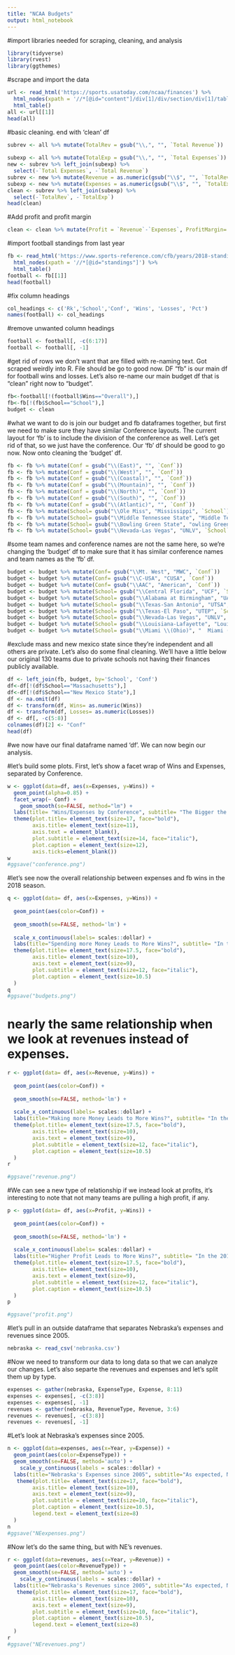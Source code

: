 ```yaml
---
title: "NCAA Budgets"
output: html_notebook
---
```


#import libraries needed for scraping, cleaning, and analysis
```r
library(tidyverse)
library(rvest)
library(ggthemes)
```

#scrape and import the data
```r
url <- read_html('https://sports.usatoday.com/ncaa/finances') %>% 
  html_nodes(xpath = '//*[@id="content"]/div[1]/div/section/div[1]/table') %>% 
  html_table()
all <- url[[1]]
head(all)
```

#basic cleaning.  end with 'clean' df
```r
subrev <- all %>% mutate(TotalRev = gsub("\\,", "", `Total Revenue`))
  
subexp <- all %>% mutate(TotalExp = gsub("\\,", "", `Total Expenses`))
new <- subrev %>% left_join(subexp) %>% 
  select(-`Total Expenses`, -`Total Revenue`)
subrev <- new %>% mutate(Revenue = as.numeric(gsub("\\$", "", `TotalRev`)))
subexp <- new %>% mutate(Expenses = as.numeric(gsub("\\$", "", `TotalExp`)))
clean <- subrev %>% left_join(subexp) %>% 
  select(-`TotalRev`, -`TotalExp`)
head(clean)
```

#Add profit and profit margin
```r
clean <- clean %>% mutate(Profit = `Revenue`-`Expenses`, ProfitMargin= ((`Revenue`-`Expenses`)/`Expenses`)*100)
```

#import football standings from last year
```r
fb <- read_html('https://www.sports-reference.com/cfb/years/2018-standings.html') %>% 
  html_nodes(xpath = '//*[@id="standings"]') %>% 
  html_table()
football <- fb[[1]]
head(football)
```

#fix column headings
```r
col_headings <- c('Rk','School','Conf', 'Wins', 'Losses', 'Pct')
names(football) <- col_headings
```

#remove unwanted column headings
```r
football <- football[, -c(6:17)]
football <- football[, -1]
```

#get rid of rows we don't want that are filled with re-naming text.  Got scraped weirdly into R.  File should be go to good now.  DF "fb" is our main df for football wins and losses.  Let's also re-name our main budget df that is "clean" right now to "budget". 
```r
fb<-football[!(football$Wins=="Overall"),]
fb<-fb[!(fb$School=="School"),]
budget <- clean
```

#what we want to do is join our budget and fb dataframes together, but first we need to make sure they have similar Conference layouts.  The current layout for 'fb' is to include the division of the conference as well.  Let's get rid of that, so we just have the conference.   Our 'fb' df should be good to go now.  Now onto cleaning the 'budget' df.
```r
fb <- fb %>% mutate(Conf = gsub("\\(East)", "", `Conf`))
fb <- fb %>% mutate(Conf = gsub("\\(West)", "", `Conf`))
fb <- fb %>% mutate(Conf = gsub("\\(Coastal)", "", `Conf`))
fb <- fb %>% mutate(Conf = gsub("\\(Mountain)", "", `Conf`))
fb <- fb %>% mutate(Conf = gsub("\\(North)", "", `Conf`))
fb <- fb %>% mutate(Conf = gsub("\\(South)", "", `Conf`))
fb <- fb %>% mutate(Conf = gsub("\\(Atlantic)", "", `Conf`))
fb <- fb %>% mutate(School= gsub("\\Ole Miss", "Mississippi", `School`))
fb <- fb %>% mutate(School= gsub("\\Middle Tennessee State", "Middle Tennessee", `School`))
fb <- fb %>% mutate(School= gsub("\\Bowling Green State", "owling Green", `School`))
fb <- fb %>% mutate(School= gsub("\\Nevada-Las Vegas", "UNLV", `School`))
```

#some team names and conference names are not the same here, so we're changing the 'budget' df to make sure that it has similar conference names and team names as the 'fb' df.
```r
budget <- budget %>% mutate(Conf= gsub("\\Mt. West", "MWC", `Conf`))
budget <- budget %>% mutate(Conf= gsub("\\C-USA", "CUSA", `Conf`))
budget <- budget %>% mutate(Conf= gsub("\\AAC", "American", `Conf`))
budget <- budget %>% mutate(School= gsub("\\Central Florida", "UCF", `School`))
budget <- budget %>% mutate(School= gsub("\\Alabama at Birmingham", "UAB", `School`))
budget <- budget %>% mutate(School= gsub("\\Texas-San Antonio", "UTSA", `School`))
budget <- budget %>% mutate(School= gsub("\\Texas-El Paso", "UTEP", `School`))
budget <- budget %>% mutate(School= gsub("\\Nevada-Las Vegas", "UNLV", `School`))
budget <- budget %>% mutate(School= gsub("\\Louisiana-Lafayette", "Louisiana", `School`))
budget <- budget %>% mutate(School= gsub("\\Miami \\(Ohio)", "	Miami (OH)", `School`))
```

#exclude mass and new mexico state since they're independent and all others are private.  Let's also do some final cleaning.  We'll have a little below our original 130 teams due to private schools not having their finances publicly available.
```r
df <- left_join(fb, budget, by='School', 'Conf')
df<-df[!(df$School=="Massachusetts"),]
df<-df[!(df$School=="New Mexico State"),]
df <- na.omit(df) 
df <- transform(df, Wins= as.numeric(Wins))
df <- transform(df, Losses= as.numeric(Losses))
df <- df[, -c(5:8)]
colnames(df)[2] <- "Conf"
head(df)

```
#we now have our final dataframe named 'df'.  We can now begin our analysis.


#let's build some plots.  First, let's show a facet wrap of Wins and Expenses, separated by Conference.
```r

w <- ggplot(data=df, aes(x=Expenses, y=Wins)) +
  geom_point(alpha=0.85) +
  facet_wrap(~ Conf) +
    geom_smooth(se=FALSE, method="lm") +
  labs(title= "Wins/Expenses by Conference", subtitle= "The Bigger the Conference, the Higher the Budget", caption="Source:  USA Today | by John Strasheim") + theme_wsj() +
  theme(plot.title= element_text(size=17, face="bold"), 
        axis.title= element_text(size=11),
        axis.text = element_blank(),
        plot.subtitle = element_text(size=14, face="italic"),
        plot.caption = element_text(size=12), 
        axis.ticks=element_blank())
w
#ggsave("conference.png")
```

#let's see now the overall relationship between expenses and fb wins in the 2018 season.
```r
q <- ggplot(data= df, aes(x=Expenses, y=Wins)) +
  
  geom_point(aes(color=Conf)) + 
  
  geom_smooth(se=FALSE, method='lm') +
  
  scale_x_continuous(labels= scales::dollar) +
  labs(title="Spending more Money Leads to More Wins?", subtitle= "In the 2018-19 FBS season, if you spend more, you're going to win more.", caption="Source: USA Today, Sports-Reference | by John Strasheim")  + theme_fivethirtyeight() +
  theme(plot.title= element_text(size=17.5, face="bold"), 
        axis.title= element_text(size=10),
        axis.text = element_text(size=9),
        plot.subtitle = element_text(size=12, face="italic"),
        plot.caption = element_text(size=10.5)
  )
q
#ggsave("budgets.png")
```


# nearly the same relationship when we look at revenues instead of expenses.
```r
r <- ggplot(data= df, aes(x=Revenue, y=Wins)) +
  
  geom_point(aes(color=Conf)) + 
  
  geom_smooth(se=FALSE, method='lm') +
  
  scale_x_continuous(labels= scales::dollar) +
  labs(title="Making more Money Leads to More Wins?", subtitle= "In the 2018-19 FBS season, if you make more money, you'll win more.", caption="Source: USA Today, Sports-Reference | by John Strasheim")  + theme_fivethirtyeight() +
  theme(plot.title= element_text(size=17.5, face="bold"), 
        axis.title= element_text(size=10),
        axis.text = element_text(size=9),
        plot.subtitle = element_text(size=12, face="italic"),
        plot.caption = element_text(size=10.5)
  )
r

#ggsave("revenue.png")
```

#We can see a new type of relationship if we instead look at profits, it's interesting to note that not many teams are pulling a high profit, if any.
```r
p <- ggplot(data= df, aes(x=Profit, y=Wins)) +
  
  geom_point(aes(color=Conf)) + 
  
  geom_smooth(se=FALSE, method='lm') +
  
  scale_x_continuous(labels= scales::dollar) +
  labs(title="Higher Profit Leads to More Wins?", subtitle= "In the 2018-19 FBS season, the higher the profit, the higher the wins.", caption="Source: USA Today, Sports-Reference | by John Strasheim")  + theme_fivethirtyeight() +
  theme(plot.title= element_text(size=17.5, face="bold"), 
        axis.title= element_text(size=10),
        axis.text = element_text(size=9),
        plot.subtitle = element_text(size=12, face="italic"),
        plot.caption = element_text(size=10.5)
  )
p

#ggsave("profit.png")
```


#let's pull in an outside dataframe that separates Nebraska's expenses and revenues since 2005.  
```r
nebraska <- read_csv('nebraska.csv')
```

#Now we need to transform our data to long data so that we can analyze our changes.  Let's also separte the revenues and expenses and let's split them up by type.
```r
expenses <- gather(nebraska, ExpenseType, Expense, 8:11)
expenses <- expenses[, -c(3:8)]
expenses <- expenses[, -1]
revenues <- gather(nebraska, RevenueType, Revenue, 3:6)
revenues <- revenues[, -c(3:8)]
revenues <- revenues[, -1]
```

#Let's look at Nebraska's expenses since 2005.
```r
n <- ggplot(data=expenses, aes(x=Year, y=Expense)) +
  geom_point(aes(color=ExpenseType)) +
  geom_smooth(se=FALSE, method='auto') +
    scale_y_continuous(labels = scales::dollar) +
  labs(title="Nebraska's Expenses since 2005", subtitle="As expected, Nebraska has increased their expenses quite a bit since 2005", caption= "Source: USA Today | by John Strasheim") + theme_economist() +
   theme(plot.title= element_text(size=17, face="bold"), 
        axis.title= element_text(size=10),
        axis.text = element_text(size=9),
        plot.subtitle = element_text(size=10, face="italic"),
        plot.caption = element_text(size=10.5),
        legend.text = element_text(size=8)
  )
n
#ggsave("NEexpenses.png")
```
#Now let's do the same thing, but with NE's revenues.
```r
r <- ggplot(data=revenues, aes(x=Year, y=Revenue)) +
  geom_point(aes(color=RevenueType)) +
  geom_smooth(se=FALSE, method='auto') +
    scale_y_continuous(labels = scales::dollar) +
  labs(title="Nebraska's Revenues since 2005", subtitle="As expected, Nebraska has increased their revenues quite a bit since 2005", caption= "Source: USA Today | by John Strasheim") + theme_economist() +
   theme(plot.title= element_text(size=17, face="bold"), 
        axis.title= element_text(size=10),
        axis.text = element_text(size=9),
        plot.subtitle = element_text(size=10, face="italic"),
        plot.caption = element_text(size=10.5),
        legend.text = element_text(size=8)
  )
r
#ggsave("NErevenues.png")
```
